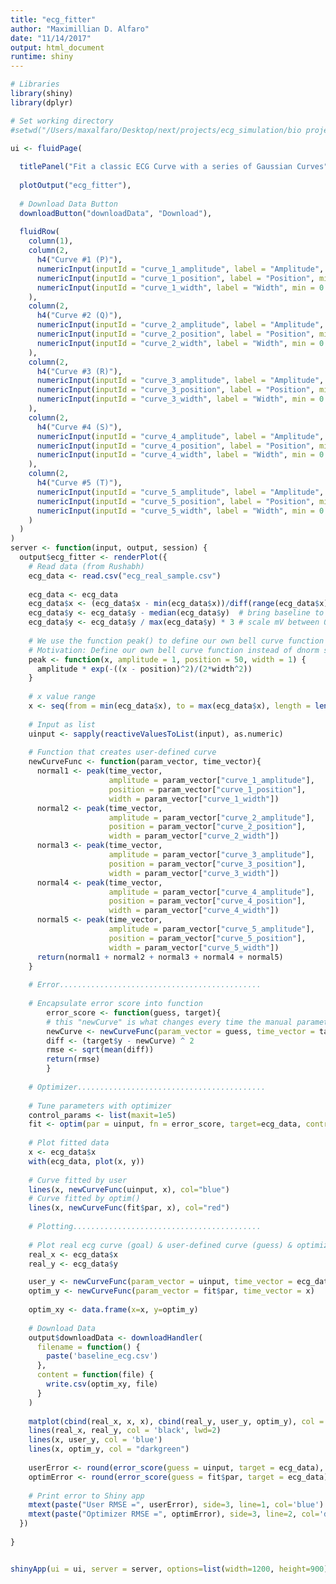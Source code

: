 ```yaml
---
title: "ecg_fitter"
author: "Maximillian D. Alfaro"
date: "11/14/2017"
output: html_document
runtime: shiny
---
```


```r

# Libraries
library(shiny)
library(dplyr)

# Set working directory
#setwd("/Users/maxalfaro/Desktop/next/projects/ecg_simulation/bio project/2017/")

ui <- fluidPage(
  
  titlePanel("Fit a classic ECG Curve with a series of Gaussian Curves"),
  
  plotOutput("ecg_fitter"),
  
  # Download Data Button
  downloadButton("downloadData", "Download"),
  
  fluidRow(
    column(1),
    column(2,
      h4("Curve #1 (P)"),
      numericInput(inputId = "curve_1_amplitude", label = "Amplitude", value = .2, step = 0.1),
      numericInput(inputId = "curve_1_position", label = "Position", min = 0, max = 1.5, value = 0.25, step = 0.01),
      numericInput(inputId = "curve_1_width", label = "Width", min = 0.001, max = 2, value = 0.031, step = 0.01)
    ),
    column(2,
      h4("Curve #2 (Q)"),
      numericInput(inputId = "curve_2_amplitude", label = "Amplitude", value = -.3, step = 0.1),
      numericInput(inputId = "curve_2_position", label = "Position", min = 0, max = 1.5, value = .35, step = 0.01),
      numericInput(inputId = "curve_2_width", label = "Width", min = 0.001, max = 2, value = 0.01, step = 0.01)
    ),
    column(2,
      h4("Curve #3 (R)"),
      numericInput(inputId = "curve_3_amplitude", label = "Amplitude", value = 3.1, step = 0.1),
      numericInput(inputId = "curve_3_position", label = "Position", min = 0, max = 1.5, value = .375, step = 0.01),
      numericInput(inputId = "curve_3_width", label = "Width", min = 0.001, max = 2, value = 0.01, step = 0.01)
    ),
    column(2,
      h4("Curve #4 (S)"),
      numericInput(inputId = "curve_4_amplitude", label = "Amplitude", value = -.1, step = 0.1),
      numericInput(inputId = "curve_4_position", label = "Position", min = 0, max = 1.5, value = .45, step = 0.01),
      numericInput(inputId = "curve_4_width", label = "Width", min = 0.001, max = 2, value = 0.031, step = 0.01)
    ),
    column(2,
      h4("Curve #5 (T)"),
      numericInput(inputId = "curve_5_amplitude", label = "Amplitude", value = .3, step = 0.1),
      numericInput(inputId = "curve_5_position", label = "Position", min = 0, max = 1.5, value = .68, step = 0.01),
      numericInput(inputId = "curve_5_width", label = "Width", min = 0.001, max = 2, value = 0.031, step = 0.01)
    )
  )
)
server <- function(input, output, session) {
  output$ecg_fitter <- renderPlot({
    # Read data (from Rushabh)
    ecg_data <- read.csv("ecg_real_sample.csv")
    
    ecg_data <- ecg_data
    ecg_data$x <- (ecg_data$x - min(ecg_data$x))/diff(range(ecg_data$x)) # scale to range [0,1]
    ecg_data$y <- ecg_data$y - median(ecg_data$y)  # bring baseline to 0
    ecg_data$y <- ecg_data$y / max(ecg_data$y) * 3 # scale mV between 0 & 3 
  
    # We use the function peak() to define our own bell curve function
    # Motivation: Define our own bell curve function instead of dnorm so that we don't have to fight the function always trying to integrate to 0. 
    peak <- function(x, amplitude = 1, position = 50, width = 1) {   
      amplitude * exp(-((x - position)^2)/(2*width^2))
    }
    
    # x value range
    x <- seq(from = min(ecg_data$x), to = max(ecg_data$x), length = length(ecg_data$x))
    
    # Input as list
    uinput <- sapply(reactiveValuesToList(input), as.numeric)
  
    # Function that creates user-defined curve
    newCurveFunc <- function(param_vector, time_vector){
      normal1 <- peak(time_vector,
                      amplitude = param_vector["curve_1_amplitude"],
                      position = param_vector["curve_1_position"],
                      width = param_vector["curve_1_width"])
      normal2 <- peak(time_vector,
                      amplitude = param_vector["curve_2_amplitude"],
                      position = param_vector["curve_2_position"],
                      width = param_vector["curve_2_width"])
      normal3 <- peak(time_vector,
                      amplitude = param_vector["curve_3_amplitude"],
                      position = param_vector["curve_3_position"],
                      width = param_vector["curve_3_width"])
      normal4 <- peak(time_vector,
                      amplitude = param_vector["curve_4_amplitude"],
                      position = param_vector["curve_4_position"],
                      width = param_vector["curve_4_width"])
      normal5 <- peak(time_vector,
                      amplitude = param_vector["curve_5_amplitude"],
                      position = param_vector["curve_5_position"],
                      width = param_vector["curve_5_width"])
      return(normal1 + normal2 + normal3 + normal4 + normal5)
    }
    
    # Error.............................................
    
    # Encapsulate error score into function
    	error_score <- function(guess, target){
  	    # this "newCurve" is what changes every time the manual parameters are adjusted
  	    newCurve <- newCurveFunc(param_vector = guess, time_vector = target$x)
  	    diff <- (target$y - newCurve) ^ 2
      	rmse <- sqrt(mean(diff))
      	return(rmse)
    	}
    
    # Optimizer..........................................
    	
    # Tune parameters with optimizer
    control_params <- list(maxit=1e5)
    fit <- optim(par = uinput, fn = error_score, target=ecg_data, control=control_params)
      
    # Plot fitted data
    x <- ecg_data$x
    with(ecg_data, plot(x, y))
    
    # Curve fitted by user
    lines(x, newCurveFunc(uinput, x), col="blue")
    # Curve fitted by optim()
    lines(x, newCurveFunc(fit$par, x), col="red")
    
    # Plotting..........................................
    
    # Plot real ecg curve (goal) & user-defined curve (guess) & optimizer 
    real_x <- ecg_data$x
    real_y <- ecg_data$y

    user_y <- newCurveFunc(param_vector = uinput, time_vector = ecg_data$x)
    optim_y <- newCurveFunc(param_vector = fit$par, time_vector = x)
    
    optim_xy <- data.frame(x=x, y=optim_y)
    
    # Download Data
    output$downloadData <- downloadHandler(
      filename = function() {
        paste('baseline_ecg.csv')
      },
      content = function(file) {
        write.csv(optim_xy, file)
      }
    )
      
    matplot(cbind(real_x, x, x), cbind(real_y, user_y, optim_y), col = cbind("black", "blue", "darkgreen"), xlab = "Time / Second", ylab = "Surface potential / mV", pch = ".")
    lines(real_x, real_y, col = 'black', lwd=2)
    lines(x, user_y, col = 'blue')
    lines(x, optim_y, col = "darkgreen")
    
    userError <- round(error_score(guess = uinput, target = ecg_data), 5)
    optimError <- round(error_score(guess = fit$par, target = ecg_data), 5)
    
    # Print error to Shiny app
    mtext(paste("User RMSE =", userError), side=3, line=1, col='blue')
    mtext(paste("Optimizer RMSE =", optimError), side=3, line=2, col='darkgreen')
  })
  
}


shinyApp(ui = ui, server = server, options=list(width=1200, height=900))
```